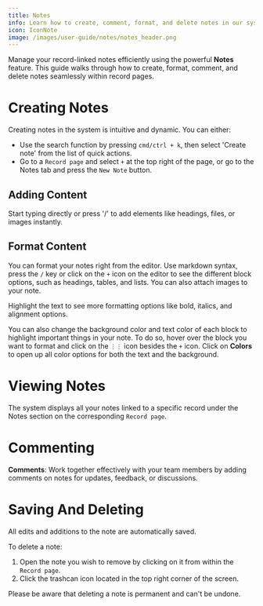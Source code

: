 ```yaml
---
title: Notes
info: Learn how to create, comment, format, and delete notes in our system.
icon: IconNote
image: /images/user-guide/notes/notes_header.png
---
```


Manage your record-linked notes efficiently using the powerful **Notes** feature. This guide walks through how to create, format, comment, and delete notes seamlessly within record pages. 

# Creating Notes

Creating notes in the system is intuitive and dynamic. You can either:

- Use the search function by pressing `cmd/ctrl + k`, then select 'Create note' from the list of quick actions.
- Go to a `Record page` and select `+` at the top right of the page, or go to the Notes tab and press the `New Note` button.

## Adding Content

Start typing directly or press '/' to add elements like headings, files, or images instantly.

## Format Content

You can format your notes right from the editor. Use markdown syntax, press the `/` key or click on the `+` icon on the editor to see the different block options, such as headings, tables, and lists. You can also attach images to your note. 

Highlight the text to see more formatting options like bold, italics, and alignment options. 

You can also change the background color and text color of each block to highlight important things in your note. To do so, hover over the block you want to format and click on the `⋮⋮` icon besides the `+` icon. Click on <b>Colors</b> to open up all color options for both the text and the background.

# Viewing Notes

The system displays all your notes linked to a specific record under the Notes section on the corresponding `Record page`.

# Commenting
**Comments**: Work together effectively with your team members by adding comments on notes for updates, feedback, or discussions.

# Saving And Deleting

All edits and additions to the note are automatically saved. 

To delete a note:

1. Open the note you wish to remove by clicking on it from within the `Record page`.
2. Click the trashcan icon located in the top right corner of the screen.

Please be aware that deleting a note is permanent and can't be undone.
